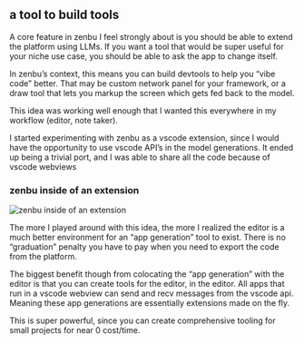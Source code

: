 
## a tool to build tools

A core feature in zenbu I feel strongly about is you should be able to extend the platform using LLMs. If you want a tool that would be super useful for your niche use case, you should be able to ask the app to change itself.

In zenbu’s context, this means you can build devtools to help you “vibe code” better. That may be custom network panel for your framework, or a draw tool that lets you markup the screen which gets fed back to the model.

This idea was working well enough that I wanted this everywhere in my workflow (editor, note taker).

I started experimenting with zenbu as a vscode extension, since I would have the opportunity to use vscode API’s in the model generations. It ended up being a trivial port, and I was able to share all the code because of vscode webviews

### zenbu inside of an extension

<Image
  src="/devlog/9/zenbu-extension.png"
  alt="zenbu inside of an extension"
  width={700}
  height={400}
/>

The more I played around with this idea, the more I realized the editor is a much better environment for an “app generation” tool to exist. There is no “graduation” penalty you have to pay when you need to export the code from the platform.

The biggest benefit though from colocating the “app generation” with the editor is that you can create tools for the editor, in the editor. All apps that run in a vscode webview can send and recv messages from the vscode api. Meaning these app generations are essentially extensions made on the fly.

This is super powerful, since you can create comprehensive tooling for small projects for near 0 cost/time.
